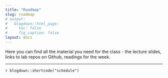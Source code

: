 ```yaml
---
title: "Roadmap"
slug: roadmap
# output:
#   blogdown::html_page:
#     toc: false
#     fig_caption: false
layout: docs
---
```


Here you can find all the material you need for the class - the lecture slides, links to lab repos on Github, readings for the week. 

<!-- Every topic has four important sections. You should read about the details for each using the main menu at the top of this webpage. -->

<!-- - [**Material**](/material/) (<i class="fas fa-book-reader"></i>): This page contains the readings, slides, and recorded lectures for the topic. Read and watch these first by our Friday session.   -->
<!-- - [**Lab**](/content/) (<i class="fas fa-laptop-code"></i>):  This page includes the code-part of our Friday sessions. It also contains the files you will need for our Friday sessions - the code and the data. Make sure to have all the files uploaded into Rstudio by the time we start on Friday.  -->
<!-- <!-- - [**Datacamp**](/datacamp/) (<i class="fas fa-laptop-house"></i>): This page contains the info about the assignments that you will need to do on Datacamp this week. These are highly recommended but not included in the course requirements (yet you get bonus points for completing the tasks).  --> 
<!-- - [**Homework**](/assignments/) (<i class="fas fa-user-friends"></i>): This page contains the guidelines for homework assignments. During the semester, you will have 5 homework problem sets designed to practice your skills in programming, analysis, and technical writing related to PolSci topics. You can do and submit these assignments in groups of 2-3 students (and I encourage you to!). You will have at least a week to complete the problem sets. **Homework assignments are due by 22:00 on the day they're listed.**  -->
<!-- - [**Essay**](/assignments/) (<i class="fas fa-user"></i>): This page contains the guidelines for the essay you will need to write during the class. This is an individual assignment and no collaboration is permitted.  **Essay is due by 22:00 on the day listed.** -->
<!-- - [**Final Project**](/assignments/) (<i class="fas fa-star"></i>): You final project will include tasks on data preparation, modeling, and visualization. The guidelines will be live on June 18, 2021.  -->


<!-- :::note -->
<!-- **tl;dr**: You should follow this general process each day: -->

<!-- - Do everything on the content (<i class="fas fa-book-reader"></i>) page -->
<!-- - Work through the lesson (<i class="fas fa-chalkboard-teacher"></i>) page -->
<!-- - Complete the assignment (<i class="fas fa-pencil-ruler"></i>) while referencing the example (<i class="fas fa-laptop-code"></i>) -->
<!-- ::: -->

---


`r blogdown::shortcode("schedule")`
